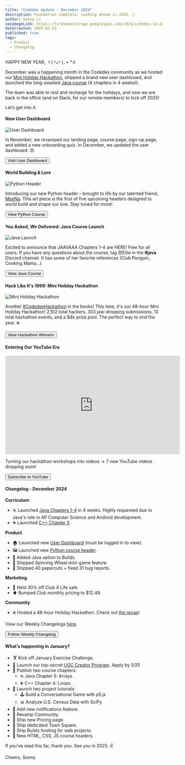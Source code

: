 ```yaml
---
title: "Codédex Update - December 2024"
description: Foundation complete. Looking ahead in 2025. 🚀
author: Sonny Li
seoImageLink: https://firebasestorage.googleapis.com/v0/b/codedex-io.appspot.com/o/blogs%2Fcodedex-update-december-2024%2Fbanner.gif?alt=media&token=09b5ba6f-cd47-465b-9092-475cdc694545
dateCreated: 2025-01-23
published: true
tags:
  - Product
  - Changelog
---
```


HAPPY NEW YEAR, ヾ( ˃ᴗ˂ )◞ • *✰ 

December was a happening month in the Codédex community as we hosted our [Mini Holiday Hackathon](https://www.codedex.io/blog/holiday-hackathon-2024-winners), shipped a brand new user dashboard, and launched the long-awaited [Java course](https://www.codedex.io/java) (4 chapters in 4 weeks!). 

The team was able to rest and recharge for the holidays, and now we are back in the office (and on Slack, for our remote members) to kick off 2025! 

Let’s get into it.

#### New User Dashboard

![User Dashboard](https://i.imgur.com/KvJKv5b.gif)

In November, we revamped our landing page, course page, sign-up page, and added a new onboarding quiz. In December, we updated the user dashboard. 😍

<div style={{ display: "flex", justifyContent: "center", marginBottom: "1.2rem", transform: "scale(.9)" }}>
  <a href="https://www.codedex.io/home" style={{ all: "unset" }} target="_blank" and rel="noopener noreferrer"><Button variant="yellow">Visit User Dashboard</Button></a>
</div>

#### World Building & Lore

![Python Header](https://i.imgur.com/UtNP4CL.gif)

Introducing our new Python header – brought to life by our talented friend, [MeeNa](https://x.com/moawko). This art piece is the first of five upcoming headers designed to world build and shape our lore. Stay tuned for more!

<div style={{ display: "flex", justifyContent: "center", marginBottom: "1.2rem", transform: "scale(.9)" }}>
  <a href="https://www.codedex.io/python" style={{ all: "unset" }} target="_blank" and rel="noopener noreferrer"><Button variant="yellow">View Python Course</Button></a>
</div>

#### You Asked, We Delivered: Java Course Launch

![Java Launch](https://i.imgur.com/zqKPHEg.gif)

Excited to announce that JAAVAAA Chapters 1-4 are HERE! Free for all users. If you have any questions about the course, tag @Ellie in the **#java** Discord channel. It has some of her favorite references (Club Penguin, Cooking Mama...)

<div style={{ display: "flex", justifyContent: "center", marginBottom: "1.2rem", transform: "scale(.9)" }}>
  <a href="https://www.codedex.io/java" style={{ all: "unset" }} target="_blank" and rel="noopener noreferrer"><Button variant="yellow">View Java Course</Button></a>
</div>

#### Hack Like It's 1999: Mini Holiday Hackathon

![Mini Holiday Hackathon](https://i.imgur.com/IpLzLcm.gif)

Another [#CodedexHackathon](https://x.com/search?q=codedexhackathon&src=typeahead_click&f=live) in the books! This time, it's our 48-hour Mini Holiday Hackathon! 2,102 total hackers, 303 jaw-dropping submissions, 13 total hackathon events, and a $4k prize pool. The perfect way to end the year. ❄️

<div style={{ display: "flex", justifyContent: "center", marginBottom: "1.2rem", transform: "scale(.9)" }}>
  <a href="https://www.codedex.io/blog/holiday-hackathon-2024-winners" style={{ all: "unset" }} target="_blank" and rel="noopener noreferrer"><Button variant="yellow">View Hackathon Winners</Button></a>
</div>

#### Entering Our YouTube Era

<iframe width="560" height="315" src="https://www.youtube.com/embed/toWMpKZxX1M?si=nicWrjrHZEeCtGut" title="YouTube video player" frameborder="0" allow="accelerometer; autoplay; clipboard-write; encrypted-media; gyroscope; picture-in-picture; web-share" referrerpolicy="strict-origin-when-cross-origin" allowfullscreen></iframe>

Turning our hackathon workshops into videos -> 7 new YouTube videos dropping soon!

<div style={{ display: "flex", justifyContent: "center", marginBottom: "1.2rem", transform: "scale(.9)" }}>
  <a href="https://www.youtube.com/@codedex" style={{ all: "unset" }} target="_blank" and rel="noopener noreferrer"><Button variant="yellow">Subscribe to YouTube</Button></a>
</div>

#### Changelog - December 2024

**Curriculum**

- ☕️ Launched [Java Chapters 1-4](https://www.codedex.io/java) in 4 weeks. Highly requested due to Java's role in AP Computer Science and Android development.
- ➕ Launched [C++ Chapter 3](https://www.codedex.io/cpp).

**Product**

- 🏠 Launched new [User Dashboard](https://www.codedex.io/home) (must be logged in to view).
- 🖼️ Launched new [Python course header](https://www.codedex.io/python).
- 🚀 Added Java option to Builds.
- 🎡 Shipped Spinning Wheel mini-game feature.
- 🧹 Shipped 40 papercuts + fixed 31 bug reports.

**Marketing**

- 🤑 Held 30% off Club 4 Life sale.
- ⬆️ Bumped Club monthly pricing to $12.49.

**Community**

- ❄️ Hosted a 48-hour Holiday Hackathon. Check out [the recap](https://www.codedex.io/blog/holiday-hackathon-2024-winners)!

View our Weekly Changelogs [here](https://x.com/search?q=codedexchangelog&src=typed_query&f=live).

<div style={{ display: "flex", justifyContent: "center", marginBottom: "1.2rem", transform: "scale(.9)" }}>
  <a href="https://x.com/search?q=codedexchangelog&src=typed_query&f=live" style={{ all: "unset" }} target="_blank" and rel="noopener noreferrer"><Button variant="yellow">Follow Weekly Changelog</Button></a>
</div>

#### What’s happening in January?

- 🏋️ Kick off January Exercise Challenge.
- 🧠 Launch our top-secret [UGC Creator Program](https://www.instagram.com/p/DE8GqROvtCF). Apply by 1/31! 
- 📝 Publish two course chapters:
  - ☕️ Java Chapter 5: Arrays
  - ➕ C++ Chapter 4: Loops
- 📝 Launch two project tutorials:
  - 🕹️ Build a Conversational Game with p5.js
  - 📊 Analyze U.S. Census Data with SciPy
- 🔔 Add new notifications feature.
- 👯 Revamp Community.
- 💸 Ship new Pricing page.
- 🏡 Ship dedicated Town Square.
- 🚀 Ship Builds hosting for web projects.
- 🎨 New HTML, CSS, JS course headers.

If you’ve read this far, thank you. See you in 2025. ✌️

Cheers,
Sonny
